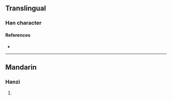 {{character info/new}}
==Translingual==

===Han character===
{{Han char|rn=86|rad=火|as=13|sn=17|four=|canj=FITC,XFITC|ids=⿰火廉}}

====References====
* {{Han ref|kx=0685.080|dkj=19477|dj=1098.010|hdz=32242.010|uh=71EB|ud=29163}}

----

==Mandarin==

===Hanzi===
{{cmn-hanzi|pin=[[lián]] ([[lian2]])|wg=lien<sup>2</sup>}}

# {{defn|lang=cmn|sort=火13}}